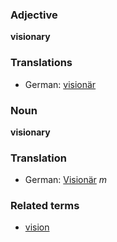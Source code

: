 ===Adjective===
'''visionary'''

===Translations===
*German: [[visionär]]

===Noun===
'''visionary'''

===Translation===
*German: [[Visionär]] ''m''

<!-- not sure whether adj or noun has primacy -->
===Related terms===
*[[vision]]